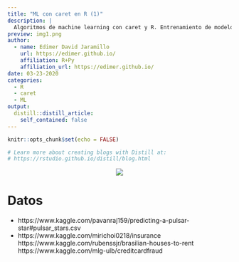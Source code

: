 ```yaml
---
title: "ML con caret en R (1)"
description: |
  Algoritmos de machine learning con caret y R. Entrenamiento de modelos random forest, support vector machine y red neuronal en problemas de clasificación y regresión.
preview: img1.png   
author:
  - name: Edimer David Jaramillo
    url: https://edimer.github.io/
    affiliation: R+Py
    affiliation_url: https://edimer.github.io/
date: 03-23-2020
categories:
  - R
  - caret
  - ML
output:
  distill::distill_article:
    self_contained: false
---
```


```r
knitr::opts_chunk$set(echo = FALSE)

# Learn more about creating blogs with Distill at:
# https://rstudio.github.io/distill/blog.html

```


<center>
<img src="coming.gif"/>
</center>

# Datos

- https://www.kaggle.com/pavanraj159/predicting-a-pulsar-star#pulsar_stars.csv
- https://www.kaggle.com/mirichoi0218/insurance
https://www.kaggle.com/rubenssjr/brasilian-houses-to-rent
https://www.kaggle.com/mlg-ulb/creditcardfraud